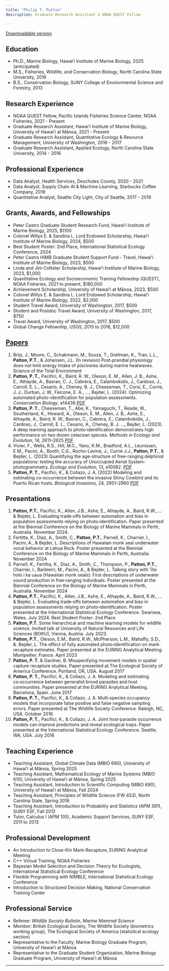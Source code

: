 ```yaml
---
title: "Philip T. Patton"
description: Graduate Research Assistant & NOAA QUEST Fellow

---
```


[Downloadable version](patton-cv.pdf)

## Education

- Ph.D., Marine Biology, Hawaiʻi Institute of Marine Biology, 2025 (anticipated)
- M.S., Fisheries, Wildlife, and Conservation Biology, North Carolina State University, 2016
- B.S., Conservation Biology, SUNY College of Environmental Science and Forestry, 2013

## Research Experience

- NOAA QUEST Fellow, Pacific Islands Fisheries Science Center, NOAA Fisheries, 2021 - Present
- Graduate Research Assistant, Hawaiʻi Institute of Marine Biology, University of Hawaiʻi at Mānoa, 2021 - Present
- Graduate Research Assistant, Quantitative Ecology & Resource Management, University of Washington, 2016 - 2017
- Graduate Research Assistant, Applied Ecology, North Carolina State University, 2014 - 2016

## Professional Experience

- Data Analyst, Health Services, Deschutes County, 2020 - 2021
- Data Analyst, Supply Chain AI & Machine Learning, Starbucks Coffee Company, 2019
- Quantitative Analyst, Seattle City Light, City of Seattle, 2017 - 2019

## Grants, Awards, and Fellowships

- Peter Castro Graduate Student Research Fund, Hawai‘i Institute of Marine Biology, 2025, $1100
- Colonel Willys E. & Sandina L. Lord Endowed Scholarship, Hawai‘i Institute of Marine Biology, 2024, $500
- Best Student Poster: 2nd Place, International Statistical Ecology Conference, 2024
- Peter Castro HIMB Graduate Student Support Fund - Travel, Hawaiʻi Institute of Marine Biology, 2023, $500
- Linda and Jim Collister Scholarship, Hawaiʻi Institute of Marine Biology, 2023, $1,000
- Quantitative Ecology and Socioeconomic Training Fellowship (QUEST), NOAA Fisheries, 2021 to present, $180,000
- Achievement Scholarship, University of Hawaiʻi at Mānoa, 2023, $500
- Colonel Willys E. & Sandina L. Lord Endowed Scholarship, Hawaiʻi Institute of Marine Biology, 2022, $2,000
- Student Travel Award, University of Washington, 2017, $500
- Student and Postdoc Travel Award, University of Washington, 2017, $750
- Travel Award, University of Washington, 2017, $500
- Global Change Fellowship, USGS, 2015 to 2016, $12,000

## [Papers](https://scholar.google.com/citations?user=4TUtf04AAAAJ&hl=en&oi=ao) 

1. Brijs, J., Moore, C., Schakmann, M., Souza, T., Grellman, K., Tran, L.L., **Patton, P.T.**, & Johansen, J.L. (In revision) Post‑prandial physiology does not limit energy intake of piscivores during marine heatwaves. Science of the Total Environment
2. **Patton, P. T.**, Pacifici, K., Baird, R. W., Oleson, E. M., Allen, J. B., Ashe, E., Athayde, A., Basran, C. J., Cabrera, E., Calambokidis, J., Cardoso, J., Carroll, E. L., Cesario, A., Cheney, B. J., Cheeseman, T., Corsi, E., Currie, J. J., Durban, J. W., Falcone, E. A., ..., Bejder, L. (2024). Optimizing automated photo-identification for population assessments. *Conservation Biology*, e14436 [PDF](papers/patton-2025-optimal.pdf)
3. **Patton, P. T.**, Cheeseman, T., Abe, K., Yamaguchi, T., Reade, W., Southerland, K., Howard, A., Oleson, E. M., Allen, J. B., Ashe, E., Athayde, A., Baird, R. W., Basran, C., Cabrera, E., Calambokidis, J., Cardoso, J., Carroll, E. L., Cesario, A., Cheney, B. J. ..., Bejder, L. (2023). A deep learning approach to photo‑identification demonstrates high performance on two dozen cetacean species. *Methods in Ecology and Evolution*, 14, 2611–2625 [PDF](papers/patton-2023-deep.pdf)
4. Vivier, F., Wells, R.S., Hill, M.C., Yano, K.M., Bradford, A.L., Leunissen, E.M., Pacini, A., Booth, C.G., Rocho-Levine, J., Currie J.J., **Patton, P.T.**, & Bejder, L. (2023) Quantifying the age-structure of free-ranging delphinid populations: testing the accuracy of Unoccupied Aerial System-photogrammetry. *Ecology and Evolution,* 13, e10082. [PDF](papers/vivier-2023-uas.pdf)
5. **Patton, P. T.**, Pacifici, K., \& Collazo, J. A. (2022) Modeling and estimating co-occurrence between the invasive Shiny Cowbird and its Puerto Rican hosts. *Biological Invasions,* 24, 2951--2960 [PDF](papers/patton-2022-cowbird.pdf)

## Presentations

1. **Patton, P.T.**, Pacifici, K., Allen, J.B., Ashe, E., Athayde, A., Baird, R.W., …& Bejder, L. Evaluating trade‑offs between automation and bias in population assessments relying on photo‑identification. Paper presented at the Biennial Conference on the Biology of Marine Mammals in Perth, Australia. November 2024.
2. Fertitta, K., Diaz, A., Smith, C., **Patton, P.T.**, Parnell, K., Charrier, I., Pacini, A., & Bejder, L. Descriptions of Hawaiian monk seal underwater vocal behavior at Lehua Rock. Poster presented at the Biennial Conference on the Biology of Marine Mammals in Perth, Australia. November 2024
3. Parnell, K., Fertitta, K., Diaz, A., Smith, C., Thompson, P., **Patton, P.T.**, Charrier, I., Barbierri, M., Pacini, A., & Bejder, L. Talking story with ‘īlio holo i ka uaua (Hawaiian monk seals): First descriptions of underwater sound production in free‑ranging individuals. Poster presented at the Biennial Conference on the Biology of Marine Mammals in Perth, Australia. November 2024
4. **Patton, P.T.**, Pacifici, K., Allen, J.B., Ashe, E., Athayde, A., Baird, R.W., …& Bejder, L. Evaluating trade‑offs between automation and bias in population assessments relying on photo‑identification. Poster presented at the International Statistical Ecology Conference. Swansea, Wales. July 2024. Best Student Poster: 2nd Place
5. **Patton, P.T.** Some hierarchical and machine learning models for wildlife science. Invited talk at University of Natural Resources and Life Sciences (BOKU), Vienna, Austria. July 2023.
6. **Patton, P.T.**, Oleson, E.M., Baird, R.W., McPherson, L.M., Mahaffy, S.D., &. Bejder, L. The effect of fully automated photo‑identification on mark-recapture estimates. Paper presented at the EURING Analytical Meeting. Montpellier, France. April 2023
7. **Patton, P. T.** & Gardner, B. Misspecifying movement models in spatial capture recapture studies. Paper presented at The Ecological Society of America Conference. Portland, OR, USA. August 2017
8. **Patton, P. T.**, Pacifici, K., & Collazo, J. A. Modeling and estimating co‑occurrence between generalist brood parasites and host communities. Paper presented at the EURING Analytical Meeting. Barcelona, Spain. June 2017
9. **Patton, P. T.**, Pacifici, K., & Collazo, J. A. Multi‑species occupancy models that incorporate false positive and false negative sampling errors. Paper presented at The Wildlife Society Conference. Raleigh, NC, USA. October 2016
10. **Patton, P. T.**, Pacifici, K., & Collazo, J. A. Joint host‑parasite occurrence models can improve predictions and reveal ecological traps. Paper presented at the International Statistical Ecology Conference. Seattle, WA, USA. July 2016

## Teaching Experience

- Teaching Assistant, Global Climate Data (MBIO 690), University of Hawaiʻi at Mānoa, Spring 2025
- Teaching Assistant, Mathematical Ecology of Marine Systems (MBIO 610), University of Hawaiʻi at Mānoa, Spring 2025
- Teaching Assistant, Introduction to Scientific Computing (MBIO 690), University of Hawaiʻi at Mānoa, Fall 2024
- Teaching Assistant, Principles of Wildlife Science (FW 453), North Carolina State, Spring 2016
- Teaching Assistant, Introduction to Probability and Statistics (APM 391), SUNY ESF, Fall 2012
- Tutor, Calculus I (APM 105), Academic Support Services, SUNY ESF, 2011 to 2013

## Professional Development

- An Introduction to Close-Kin Mark-Recapture, EURING Analytical Meeting
- C++ Virtual Training, NOAA Fisheries
- Bayesian Model Selection and Decision Theory for Ecologists, International Statistical Ecology Conference
- Flexible Programming with NIMBLE, International Statistical Ecology Conference
- Introduction to Structured Decision Making, National Conservation Training Center

## Professional Service

- Referee: *Wildlife Society Bulletin*, *Marine Mammal Science*
- Member: British Ecological Society, The Wildlife Society (biometrics working group), The Ecological Society of America (statistical ecology section)
- Representative to the Faculty, Marine Biology Graduate Program, University of Hawaiʻi at Mānoa
- Representative to the Graduate Student Organization, Marine Biology Graduate Program, University of Hawaiʻi at Mānoa

---
